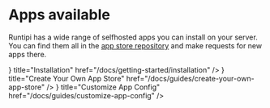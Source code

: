 
# Apps available

Runtipi has a wide range of selfhosted apps you can install on your server. You can find them all in the [app store repository](https://github.com/runtipi/runtipi-appstore) and make requests for new apps there.

<AppsList />

<Cards>
  <Cards.Card
    icon={<ArrowRightIcon />}
    title="Installation"
    href="/docs/getting-started/installation"
  />
  <Cards.Card
    icon={<PlusCircleIcon />}
    title="Create Your Own App Store"
    href="/docs/guides/create-your-own-app-store"
  />
  <Cards.Card
    icon={<WrenchIcon />}
    title="Customize App Config"
    href="/docs/guides/customize-app-config"
  />
</Cards>
